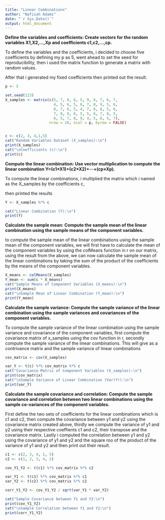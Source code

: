 ---
title: "Linear Combinations"
author: "Nafisah Adams"
date: "`r Sys.Date()`"
output: html_document
---

**Define the variables and coefficients: Create vectors for the random variables X1,X2,...,Xp and coefficients c1,c2,...,cp.**

To define the variables and the coefficients, i decided to choose five coefficients by defining my p as 5, went ahead to set the seed for reproducibility, then i used the matrix function to generate a matrix with random values.

After that i generated my fixed coefficients then printed out the result.

```{r}

p <- 5  

set.seed(123)  
X_samples <- matrix(c(5, 7, 8, 6, 5, 9, 8, 7, 6, 7,
                      4, 5, 6, 5, 6, 7, 8, 9, 5, 6,
                      8, 7, 6, 5, 4, 7, 6, 8, 5, 6,
                      7, 8, 9, 6, 5, 5, 6, 7, 8, 5,
                      6, 5, 7, 8, 9, 4, 5, 6, 5, 7),
                    nrow = 10, ncol = p, byrow = FALSE)


c <- c(2, 3, 4,1,5)
cat("Random Variables Dataset (X_samples):\n")
print(X_samples)
cat("\nCoefficients (c):\n")
print(c)

```

**Compute the linear combination: Use vector multiplication to compute the linear combination Y=(c1×X1)+(c2×X2)+⋯+(cp×Xp).**

To compute the linear combinations, i multiplied the matrix which i named as the X_samples by the coefficients c,

then printed the results

```{r}
Y <- X_samples %*% c

cat("Linear Combination (Y):\n")
print(Y)

```

**Calculate the sample mean: Compute the sample mean of the linear combination using the sample means of the component variables.**

to compute the sample mean of the linear combinations using the sample mean of the component variables, we will first have to calculate the mean of the component variables by using the colMeans function in r on our matrix, using the result from the above, we can now calculate the sample mean of the linear combinations by taking the sum of the product of the coefficients by the means of the component variables.

```{r}
X_means <- colMeans(X_samples)
Y_mean <- sum(c * X_means)
cat("Sample Means of Component Variables (X_means):\n")
print(X_means)
cat("\nSample Mean of Linear Combination (Y_mean):\n")
print(Y_mean)

```

**Calculate the sample variance: Compute the sample variance of the linear combination using the sample variances and covariances of the component variables.**

To compute the sample variance of the linear combination using the sample variance and covariance of the component variables, first compute the covariance matrix of x_samples using the cov function in r, secondly compute the sample variance of the linear combinations. This will give as a contrivance matrix and the sample variance of linear combinations

```{r}
cov_matrix <- cov(X_samples)

var_Y <- t(c) %*% cov_matrix %*% c
cat("Covariance Matrix of Component Variables (X_samples):\n")
print(cov_matrix)
cat("\nSample Variance of Linear Combination (Var(Y)):\n")
print(var_Y)

```

**Calculate the sample covariance and correlation: Compute the sample covariance and correlation between two linear combinations using the sample co-variances of the component variables.**

First define the two sets of coefficients for the linear combinations which is c1 and c2, then compute the covariance between y1 and y2 using the covariance matrix created above, thirdly we compute the variance of y1 and y2 using their respective coeffients c1 and c2, their transpose and the covariance matrix. Lastly i computed the correlation between y1 and y2 using the covariance of y1 and y2 and the square roo of the product of the variance of y1 and y2 and then print out their result.

```{r}
c1 <- c(2, 3, 4, 1, 5) 
c2 <- c(1, 2, 3, 4, 2)  

cov_Y1_Y2 <- t(c1) %*% cov_matrix %*% c2

var_Y1 <- t(c1) %*% cov_matrix %*% c1
var_Y2 <- t(c2) %*% cov_matrix %*% c2

corr_Y1_Y2 <- cov_Y1_Y2 / sqrt(var_Y1 * var_Y2)

cat("Sample Covariance between Y1 and Y2:\n")
print(cov_Y1_Y2)
cat("\nSample Correlation between Y1 and Y2:\n")
print(corr_Y1_Y2)

```
